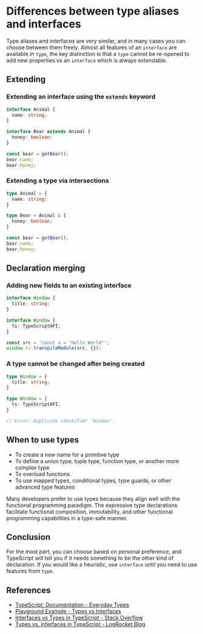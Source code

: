 # Differences between type aliases and interfaces

Type aliases and interfaces are very similar, and in many cases you can choose between them freely. Almost all features of an `interface` are available in `type`, the key distinction is that a `type` cannot be re-opened to add new properties vs an `interface` which is always extendable.

## Extending

### Extending an interface using the `extends` keyword

```ts
interface Animal {
  name: string;
}

interface Bear extends Animal {
  honey: boolean;
}

const bear = getBear();
bear.name;
bear.honey;
```

### Extending a type via intersections

```ts
type Animal = {
  name: string;
}

type Bear = Animal & { 
  honey: boolean;
}

const bear = getBear();
bear.name;
bear.honey;
```

## Declaration merging

### Adding new fields to an existing interface

```ts
interface Window {
  title: string;
}

interface Window {
  ts: TypeScriptAPI;
}

const src = 'const a = "Hello World"';
window.ts.transpileModule(src, {});
```

### A type cannot be changed after being created

```ts
type Window = {
  title: string;
}

type Window = {
  ts: TypeScriptAPI;
}

// Error: Duplicate identifier 'Window'.
```

## When to use types

- To create a new name for a primitive type
- To define a union type, tuple type, function type, or another more complex type
- To overload functions
- To use mapped types, conditional types, type guards, or other advanced type features

Many developers prefer to use types because they align well with the functional programming paradigm. The expressive type declarations facilitate functional composition, immutability, and other functional programming capabilities in a type-safe manner.

## Conclusion

For the most part, you can choose based on personal preference, and TypeScript will tell you if it needs something to be the other kind of declaration. If you would like a heuristic, use `interface` until you need to use features from `type`.

## References

- [TypeScript: Documentation - Everyday Types](https://www.typescriptlang.org/docs/handbook/2/everyday-types.html#differences-between-type-aliases-and-interfaces)
- [Playground Example - Types vs Interfaces](https://www.typescriptlang.org/play/typescript/language-extensions/types-vs-interfaces.ts.html)
- [Interfaces vs Types in TypeScript - Stack Overflow](https://stackoverflow.com/questions/37233735/interfaces-vs-types-in-typescript/)
- [Types vs. interfaces in TypeScript - LogRocket Blog](https://blog.logrocket.com/types-vs-interfaces-typescript/)
